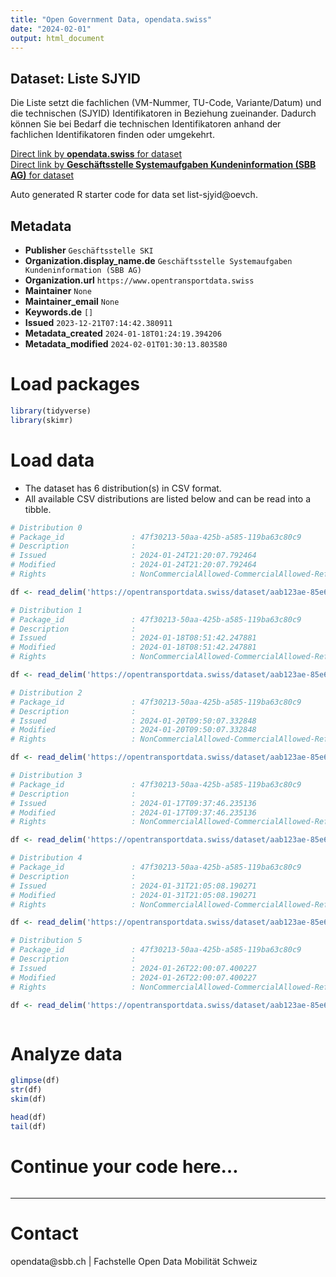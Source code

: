 ```yaml
---
title: "Open Government Data, opendata.swiss"
date: "2024-02-01"
output: html_document
---
```


## Dataset: Liste SJYID

Die Liste setzt die fachlichen (VM-Nummer, TU-Code, Variante/Datum) und die technischen (SJYID) Identifikatoren in Beziehung zueinander. Dadurch können Sie bei Bedarf die technischen Identifikatoren anhand der fachlichen Identifikatoren finden oder umgekehrt.

[Direct link by **opendata.swiss** for dataset](https://opendata.swiss/de/dataset/liste-sjyid)<br>
[Direct link by **Geschäftsstelle Systemaufgaben Kundeninformation (SBB AG)** for dataset](https://opentransportdata.swiss/dataset/list-sjyid)

Auto generated R starter code for data set list-sjyid@oevch.

## Metadata

- **Publisher** `Geschäftsstelle SKI`
- **Organization.display_name.de** `Geschäftsstelle Systemaufgaben Kundeninformation (SBB AG)`
- **Organization.url** `https://www.opentransportdata.swiss`
- **Maintainer** `None`
- **Maintainer_email** `None`
- **Keywords.de** `[]`
- **Issued** `2023-12-21T07:14:42.380911`
- **Metadata_created** `2024-01-18T01:24:19.394206`
- **Metadata_modified** `2024-02-01T01:30:13.803580`


# Load packages

```r

library(tidyverse)
library(skimr)

```

# Load data

-   The dataset has 6 distribution(s) in CSV format.
-   All available CSV distributions are listed below and can be read into a tibble.

```r

# Distribution 0
# Package_id               : 47f30213-50aa-425b-a585-119ba63c80c9
# Description              : 
# Issued                   : 2024-01-24T21:20:07.792464
# Modified                 : 2024-01-24T21:20:07.792464
# Rights                   : NonCommercialAllowed-CommercialAllowed-ReferenceRequired

df <- read_delim('https://opentransportdata.swiss/dataset/aab123ae-85e6-4b14-8bdf-cdd9d0755329/resource/aa31ecf1-8bdc-427c-9bfc-294d86e7a1ca/download/listing-sjyid-fp-2024-202401242200.csv')

# Distribution 1
# Package_id               : 47f30213-50aa-425b-a585-119ba63c80c9
# Description              : 
# Issued                   : 2024-01-18T08:51:42.247881
# Modified                 : 2024-01-18T08:51:42.247881
# Rights                   : NonCommercialAllowed-CommercialAllowed-ReferenceRequired

df <- read_delim('https://opentransportdata.swiss/dataset/aab123ae-85e6-4b14-8bdf-cdd9d0755329/resource/e76a3c49-dbf8-4e7b-a6fd-b95e98ba1d07/download/listing-sjyid-fp-2024-202401172200.csv')

# Distribution 2
# Package_id               : 47f30213-50aa-425b-a585-119ba63c80c9
# Description              : 
# Issued                   : 2024-01-20T09:50:07.332848
# Modified                 : 2024-01-20T09:50:07.332848
# Rights                   : NonCommercialAllowed-CommercialAllowed-ReferenceRequired

df <- read_delim('https://opentransportdata.swiss/dataset/aab123ae-85e6-4b14-8bdf-cdd9d0755329/resource/14bebf11-33f0-4fb6-b10d-ca0288142d62/download/listing-sjyid-fp-2024-202401192200.csv')

# Distribution 3
# Package_id               : 47f30213-50aa-425b-a585-119ba63c80c9
# Description              : 
# Issued                   : 2024-01-17T09:37:46.235136
# Modified                 : 2024-01-17T09:37:46.235136
# Rights                   : NonCommercialAllowed-CommercialAllowed-ReferenceRequired

df <- read_delim('https://opentransportdata.swiss/dataset/aab123ae-85e6-4b14-8bdf-cdd9d0755329/resource/af4e6fca-0ea6-4d6a-a67d-407ae0bb64a0/download/listing-sjyid-fp-2024-202401171024.csv')

# Distribution 4
# Package_id               : 47f30213-50aa-425b-a585-119ba63c80c9
# Description              : 
# Issued                   : 2024-01-31T21:05:08.190271
# Modified                 : 2024-01-31T21:05:08.190271
# Rights                   : NonCommercialAllowed-CommercialAllowed-ReferenceRequired

df <- read_delim('https://opentransportdata.swiss/dataset/aab123ae-85e6-4b14-8bdf-cdd9d0755329/resource/e4211a0b-6e25-4773-be5e-09eda90f8e16/download/listing-sjyid-fp-2024-202401312200.csv')

# Distribution 5
# Package_id               : 47f30213-50aa-425b-a585-119ba63c80c9
# Description              : 
# Issued                   : 2024-01-26T22:00:07.400227
# Modified                 : 2024-01-26T22:00:07.400227
# Rights                   : NonCommercialAllowed-CommercialAllowed-ReferenceRequired

df <- read_delim('https://opentransportdata.swiss/dataset/aab123ae-85e6-4b14-8bdf-cdd9d0755329/resource/ca5b72d5-f417-4228-8f78-3d0f35075525/download/listing-sjyid-fp-2024-202401262200.csv')



```

# Analyze data

```r

glimpse(df)
str(df)
skim(df)

head(df)
tail(df)

```

# Continue your code here...

```r

```

------------------------------------------------------------------------

# Contact

opendata@sbb.ch | Fachstelle Open Data Mobilität Schweiz
